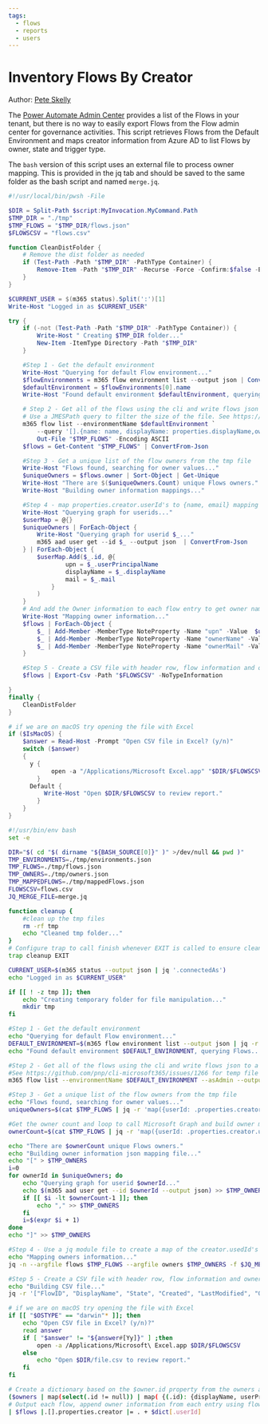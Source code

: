 ```yaml
---
tags:  
  - flows
  - reports
  - users
---
```



# Inventory Flows By Creator  

Author: [Pete Skelly](https://peteskelly.com/lightweight-reports-using-the-office-365-cli-and-jq/)

The [Power Automate Admin Center](https://admin.flow.microsoft.com) provides a list of the Flows in your tenant, but there is no way to easily export Flows from the Flow admin center for governance activities. This script retrieves Flows from the Default Environment and maps creator information from Azure AD to list Flows by owner, state and trigger type.

The `bash` version of this script uses an external file to process owner mapping. This is provided in the jq tab and should be saved to the same folder as the bash script and named `merge.jq`.

<Tabs>
  <TabItem value="PowerShell">

  ```powershell
  #!/usr/local/bin/pwsh -File

  $DIR = Split-Path $script:MyInvocation.MyCommand.Path
  $TMP_DIR = "./tmp"
  $TMP_FLOWS = "$TMP_DIR/flows.json"
  $FLOWSCSV = "flows.csv"

  function CleanDistFolder {
      # Remove the dist folder as needed
      if (Test-Path -Path "$TMP_DIR" -PathType Container) {
          Remove-Item -Path "$TMP_DIR" -Recurse -Force -Confirm:$false -ErrorAction SilentlyContinue
      }
  }

  $CURRENT_USER = $(m365 status).Split(':')[1]
  Write-Host "Logged in as $CURRENT_USER"

  try {
      if (-not (Test-Path -Path "$TMP_DIR" -PathType Container)) {
          Write-Host " Creating $TMP_DIR folder..."
          New-Item -ItemType Directory -Path "$TMP_DIR"
      }

      #Step 1 - Get the default environment
      Write-Host "Querying for default Flow environment..."
      $flowEnvironments = m365 flow environment list --output json | ConvertFrom-Json
      $defaultEnvironment = $flowEnvironments[0].name
      Write-Host "Found default environment $defaultEnvironment, querying Flows..."

      # Step 2 - Get all of the flows using the cli and write flows json to a tmp file 
      # Use a JMESPath query to filter the size of the file. See https://github.com/pnp/cli-microsoft365/issues/1266
      m365 flow list --environmentName $defaultEnvironment `
          --query '[].{name: name, displayName: properties.displayName,owner: properties.creator.userId, state: properties.state, created: properties.createdTime, lastModified: properties.lastModifiedTime, trigger: properties.definitionSummary.triggers[0].swaggerOperationId,  triggerType: properties.definitionSummary.triggers[0].type }' --asAdmin --output json |
          Out-File "$TMP_FLOWS" -Encoding ASCII
      $flows = Get-Content "$TMP_FLOWS" | ConvertFrom-Json

      #Step 3 - Get a unique list of the flow owners from the tmp file
      Write-Host "Flows found, searching for owner values..."
      $uniqueOwners = $flows.owner | Sort-Object | Get-Unique
      Write-Host "There are $($uniqueOwners.Count) unique Flows owners."
      Write-Host "Building owner information mappings..."

      #Step 4 - map properties.creator.userId's to {name, email} mapping hashtable
      Write-Host "Querying graph for userids..."
      $userMap = @{}
      $uniqueOwners | ForEach-Object {
          Write-Host "Querying graph for userid $_..."
          m365 aad user get --id $_ --output json  | ConvertFrom-Json
      } | ForEach-Object {
          $userMap.Add($_.id, @{
                  upn = $_.userPrincipalName
                  displayName = $_.displayName
                  mail = $_.mail
              }
          )
      }
      # And add the Owner information to each flow entry to get owner name and email  
      Write-Host "Mapping owner information..."
      $flows | ForEach-Object {
          $_ | Add-Member -MemberType NoteProperty -Name "upn" -Value  $userMap[$_.owner].upn
          $_ | Add-Member -MemberType NoteProperty -Name "ownerName" -Value  $userMap[$_.owner].displayName
          $_ | Add-Member -MemberType NoteProperty -Name "ownerMail" -Value  $userMap[$_.owner].mail
      }

      #Step 5 - Create a CSV file with header row, flow information and owner email
      $flows | Export-Csv -Path "$FLOWSCSV" -NoTypeInformation

  }
  finally {
      CleanDistFolder
  }

  # if we are on macOS try opening the file with Excel
  if ($IsMacOS) {
      $answer = Read-Host -Prompt "Open CSV file in Excel? (y/n)"
      switch ($answer)
      {
        y {
              open -a "/Applications/Microsoft Excel.app" "$DIR/$FLOWSCSV"
          }
        Default {
            Write-Host "Open $DIR/$FLOWSCSV to review report."
          }
      }
  }
  ```

  </TabItem>
  <TabItem value="Bash">

  ```bash
  #!/usr/bin/env bash
  set -e

  DIR="$( cd "$( dirname "${BASH_SOURCE[0]}" )" >/dev/null && pwd )"
  TMP_ENVIRONMENTS=./tmp/environments.json
  TMP_FLOWS=./tmp/flows.json
  TMP_OWNERS=./tmp/owners.json
  TMP_MAPPEDFLOWS=./tmp/mappedFlows.json
  FLOWSCSV=flows.csv
  JQ_MERGE_FILE=merge.jq

  function cleanup {
      #clean up the tmp files
      rm -rf tmp
      echo "Cleaned tmp folder..."
  }
  # Configure trap to call finish whenever EXIT is called to ensure cleanup of tmp
  trap cleanup EXIT

  CURRENT_USER=$(m365 status --output json | jq '.connectedAs')
  echo "Logged in as $CURRENT_USER"

  if [[ ! -z tmp ]]; then
      echo "Creating temporary folder for file manipulation..."
      mkdir tmp
  fi

  #Step 1 - Get the default environment
  echo "Querying for default Flow environment..."
  DEFAULT_ENVIRONMENT=$(m365 flow environment list --output json | jq -r '.[] | select(.name | contains("'"Default"'")) | .name')
  echo "Found default environment $DEFAULT_ENVIRONMENT, querying Flows..."

  #Step 2 - Get all of the flows using the cli and write flows json to a tmp file
  #See https://github.com/pnp/cli-microsoft365/issues/1266 for temp file usage reason
  m365 flow list --environmentName $DEFAULT_ENVIRONMENT --asAdmin --output json > $TMP_FLOWS

  #Step 3 - Get a unique list of the flow owners from the tmp file
  echo "Flows found, searching for owner values..."
  uniqueOwners=$(cat $TMP_FLOWS | jq -r 'map({userId: .properties.creator.userId}) | unique | .[] | .userId') 

  #Get the owner count and loop to call Microsoft Graph and build owner mapping file  
  ownerCount=$(cat $TMP_FLOWS | jq -r 'map({userId: .properties.creator.userId}) | unique | length') 

  echo "There are $ownerCount unique Flows owners."
  echo "Building owner information json mapping file..."
  echo "[" > $TMP_OWNERS  
  i=0
  for ownerId in $uniqueOwners; do
      echo "Querying graph for userid $ownerId..."
      echo $(m365 aad user get --id $ownerId --output json) >> $TMP_OWNERS
      if [[ $i -lt $ownerCount-1 ]]; then
          echo "," >> $TMP_OWNERS
      fi
      i=$(expr $i + 1)  
  done
  echo "]" >> $TMP_OWNERS  

  #Step 4 - Use a jq module file to create a map of the creator.usedId's to {name, email}
  echo "Mapping owners information..."
  jq -n --argfile flows $TMP_FLOWS --argfile owners $TMP_OWNERS -f $JQ_MERGE_FILE >> $TMP_MAPPEDFLOWS

  #Step 5 - Create a CSV file with header row, flow information and owner email
  echo "Building CSV file..."
  jq -r '["FlowID", "DisplayName", "State", "Created", "LastModified", "Owner", "OwnerName", "OwnerMail", "Upn", "Trigger", "TriggerType"], (.[] | [.name, .properties.displayName, .properties.state, .properties.createdTime, .properties.lastModifiedTime, .properties.creator.userId, .properties.creator.displayName, .properties.creator.mail, .properties.creator.userPrincipalName, .properties.definitionSummary.triggers[0].swaggerOperationId, .properties.definitionSummary.triggers[0].type]) | @csv' $TMP_MAPPEDFLOWS > $FLOWSCSV

  # if we are on macOS try opening the file with Excel
  if [[ "$OSTYPE" == "darwin"* ]]; then
      echo "Open CSV file in Excel? (y/n)?"
      read answer
      if [ "$answer" != "${answer#[Yy]}" ] ;then
          open -a /Applications/Microsoft\ Excel.app $DIR/$FLOWSCSV
      else
          echo "Open $DIR/file.csv to review report."
      fi
  fi
  ```

  </TabItem>
  <TabItem value="jq">

  ```bash
  # Create a dictionary based on the $owner.id property from the owners array parameter
  ($owners | map(select(.id != null)) | map( {(.id): {displayName, userPrincipalName, mail}}) | add) as $dict
  # Output each flow, append owner information from each entry using flow creator.userId property as the key
  | $flows |.[].properties.creator |= . + $dict[.userId]
  ```

  </TabItem>
</Tabs>

